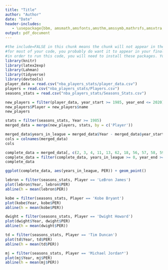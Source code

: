 ```yaml
---
title: "Title"
author: "Author"
date: "Date"
header-includes:
   - \usepackage{bbm, amsmath,amsfonts,amsthm,amssymb,mathrsfs,amsxtra,amscd,latexsym, xcolor, graphicx}
output: pdf_document
---
```


```r
#the include=FALSE in this chunk means the chunk will not appear in the knitted PDF. 
#for most of your code, you probably do want it to appear in your final report, and so don't type include=FALSE
#in order to run this code, you will need to install these packages. You can do so by going to the install button, or by going to the console and typing, for example, install.packages("knitr")
library(knitr)
library(latex2exp)
library(Lahman)
library(tidyverse)
library(devtools)
player_data = read.csv("nba_players_stats/player_data.csv")
players = read.csv("nba_players_stats/Players.csv")
seasons_stats = read.csv("nba_players_stats/Seasons_Stats.csv")
```

```r
new_players = filter(player_data, year_start >= 1985, year_end <= 2020)
new_players$Player = new_players$name
new_players
```


```r
stats = filter(seasons_stats, Year >= 1985)
merged_data = merge(new_players, stats, by = c('Player'))
```


```r
merged_data$years_in_league = merged_data$Year - merged_data$year_start
cols = colnames(merged_data)
cols
```
```r
complete_data = merged_data[, c(2, 3, 4, 11, 13, 62, 18, 56, 57, 58, 59, 60, 61)]
complete_data = filter(complete_data, years_in_league >= 0, year_end >= Year)
complete_data
```

```r
ggplot(complete_data, aes(years_in_league, PER)) + geom_point() 

```



```r
lebron = filter(seasons_stats, Player == 'LeBron James')
plot(lebron$Year, lebron$PER)
abline(h = mean(lebron$PER))

kobe = filter(seasons_stats, Player == 'Kobe Bryant')
plot(kobe$Year, kobe$PER)
abline(h = mean(kobe$PER))

dwight = filter(seasons_stats, Player == 'Dwight Howard')
plot(dwight$Year, dwight$PER)
abline(h = mean(dwight$PER))

td = filter(seasons_stats, Player == 'Tim Duncan')
plot(td$Year, td$PER)
abline(h = mean(td$PER))

mj = filter(seasons_stats, Player == 'Michael Jordan*')
plot(mj$Year, mj$PER)
abline(h = mean(mj$PER))
```


